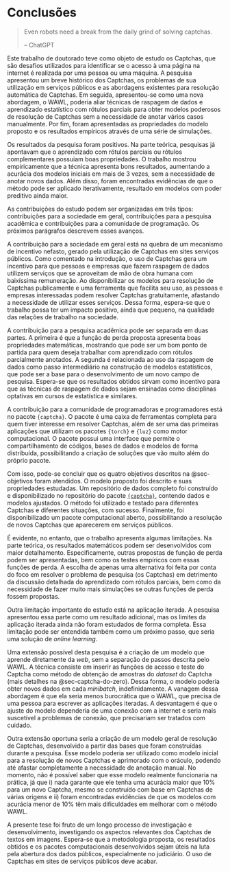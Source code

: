# Conclusões {#conclusao}

\epigrafe{Even robots need a break from the daily grind of solving captchas.}{ChatGPT}

::: {.content-visible when-format="html"}
> Even robots need a break from the daily grind of solving captchas.
>
> -- ChatGPT
:::

Este trabalho de doutorado teve como objeto de estudo os Captchas, que são desafios utilizados para identificar se o acesso à uma página na internet é realizada por uma pessoa ou uma máquina. A pesquisa apresentou um breve histórico dos Captchas, os problemas de sua utilização em serviços públicos e as abordagens existentes para resolução automática de Captchas. Em seguida, apresentou-se como uma nova abordagem, o WAWL, poderia aliar técnicas de raspagem de dados e aprendizado estatístico com rótulos parciais para obter modelos poderosos de resolução de Captchas sem a necessidade de anotar vários casos manualmente. Por fim, foram apresentadas as propriedades do modelo proposto e os resultados empíricos através de uma série de simulações.

Os resultados da pesquisa foram positivos. Na parte teórica, pesquisas já apontavam que o aprendizado com rótulos parciais ou rótulos complementares possuiam boas propriedades. O trabalho mostrou empiricamente que a técnica apresenta bons resultados, aumentando a acurácia dos modelos iniciais em mais de 3 vezes, sem a necessidade de anotar novos dados. Além disso, foram encontradas evidências de que o método pode ser aplicado iterativamente, resultado em modelos com poder preditivo ainda maior.

As contribuições do estudo podem ser organizadas em três tipos: contribuições para a sociedade em geral, contribuições para a pesquisa acadêmica e contribuições para a comunidade de programação. Os próximos parágrafos descrevem esses avanços.

A contribuição para a sociedade em geral está na quebra de um mecanismo de incentivo nefasto, gerado pela utilização de Captchas em sites serviços públicos. Como comentado na introdução, o uso de Captchas gera um incentivo para que pessoas e empresas que fazem raspagem de dados utilizem serviços que se aproveitam de mão de obra humana com baixíssima remuneração. Ao disponibilizar os modelos para resolução de Captchas publicamente e uma ferramenta que facilita seu uso, as pessoas e empresas interessadas podem resolver Captchas gratuitamente, afastando a necessidade de utilizar esses serviços. Dessa forma, espera-se que o trabalho possa ter um impacto positivo, ainda que pequeno, na qualidade das relações de trabalho na sociedade.

A contribuição para a pesquisa acadêmica pode ser separada em duas partes. A primeira é que a função de perda proposta apresenta boas propriedades matemáticas, mostrando que pode ser um bom ponto de partida para quem deseja trabalhar com aprendizado com rótulos parcialmente anotados. A segunda é relacionada ao uso da raspagem de dados como passo intermediário na construção de modelos estatísticos, que pode ser a base para o desenvolvimento de um novo campo de pesquisa. Espera-se que os resultados obtidos sirvam como incentivo para que as técnicas de raspagem de dados sejam ensinadas como disciplinas optativas em cursos de estatística e similares.

A contribuição para a comunidade de programadoras e programadores está no pacote `{captcha}`. O pacote é uma caixa de ferramentas completa para quem tiver interesse em resolver Captchas, além de ser uma das primeiras aplicações que utilizam os pacotes `{torch}` e `{luz}` como motor computacional. O pacote possui uma interface que permite o compartilhamento de códigos, bases de dados e modelos de forma distribuída, possibilitando a criação de soluções que vão muito além do próprio pacote.

Com isso, pode-se concluir que os quatro objetivos descritos na @sec-objetivos foram atendidos. O modelo proposto foi descrito e suas propriedades estudadas. Um repositório de dados completo foi construído e disponibilizado no repositório do pacote [`{captcha}`](https://github.com/decryptr/captcha/releases), contendo dados e modelos ajustados. O método foi utilizado e testado para diferentes Captchas e diferentes situações, com sucesso. Finalmente, foi disponibilizado um pacote computacional aberto, possibilitando a resolução de novos Captchas que aparecerem em serviços públicos.

É evidente, no entanto, que o trabalho apresenta algumas limitações. Na parte teórica, os resultados matemáticos podem ser desenvolvidos com maior detalhamento. Especificamente, outras propostas de função de perda podem ser apresentadas, bem como os testes empíricos com essas funções de perda. A escolha de apenas uma alternativa foi feita por conta do foco em resolver o problema de pesquisa (os Captchas) em detrimento da discussão detalhada do aprendizado com rótulos parciais, bem como da necessidade de fazer muito mais simulações se outras funções de perda fossem propostas.

Outra limitação importante do estudo está na aplicação iterada. A pesquisa apresentou essa parte como um resultado adicional, mas os limites da aplicação iterada ainda não foram estudados de forma completa. Essa limitação pode ser entendida também como um próximo passo, que seria uma solução de *online learning*.

Uma extensão possível desta pesquisa é a criação de um modelo que aprende diretamente da *web*, sem a separação de passos descrita pelo WAWL. A técnica consiste em inserir as funções de acesso e teste do Captcha como método de obtenção de amostras do *dataset* do Captcha (mais detalhes na @sec-captcha-do-zero). Dessa forma, o modelo poderia obter novos dados em cada *minibatch*, indefinidamente. A vanagem dessa abordagem é que ela seria menos burocrática que o WAWL, que precisa de uma pessoa para escrever as aplicações iteradas. A desvantagem é que o ajuste do modelo dependeria de uma conexão com a internet e seria mais suscetível a problemas de conexão, que precisariam ser tratados com cuidado.

Outra extensão oportuna seria a criação de um modelo geral de resolução de Captchas, desenvolvido a partir das bases que foram construídas durante a pesquisa. Esse modelo poderia ser utilizado como modelo inicial para a resolução de novos Captchas e aprimorado com o oráculo, podendo até afastar completamente a necessidade de anotação manual. No momento, não é possível saber que esse modelo realmente funcionaria na prática, já que i) nada garante que ele tenha uma acurácia maior que 10% para um novo Captcha, mesmo se construído com base em Captchas de várias origens e ii) foram encontradas evidências de que os modelos com acurácia menor de 10% têm mais dificuldades em melhorar com o método WAWL.

A presente tese foi fruto de um longo processo de investigação e desenvolvimento, investigando os aspectos relevantes dos Captchas de textos em imagens. Espera-se que a metodologia proposta, os resultados obtidos e os pacotes computacionais desenvolvidos sejam úteis na luta pela abertura dos dados públicos, especialmente no judiciário. O uso de Captchas em sites de serviços públicos deve acabar.

